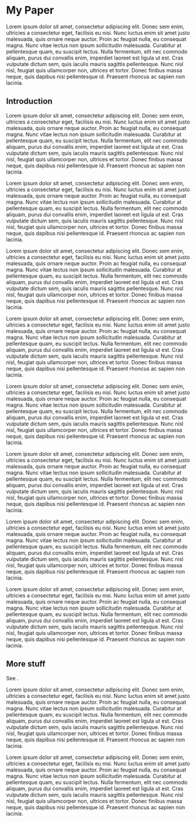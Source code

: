 
# My Paper

Lorem ipsum dolor sit amet, consectetur adipiscing elit. Donec sem enim, ultricies a consectetur eget, facilisis eu nisi. Nunc luctus enim sit amet justo malesuada, quis ornare neque auctor. Proin ac feugiat nulla, eu consequat magna. Nunc vitae lectus non ipsum sollicitudin malesuada. Curabitur at pellentesque quam, eu suscipit lectus. Nulla fermentum, elit nec commodo aliquam, purus dui convallis enim, imperdiet laoreet est ligula ut est. Cras vulputate dictum sem, quis iaculis mauris sagittis pellentesque. Nunc nisl nisl, feugiat quis ullamcorper non, ultrices et tortor. Donec finibus massa neque, quis dapibus nisi pellentesque id. Praesent rhoncus ac sapien non lacinia.

<h2 id="intro">Introduction</h2>

Lorem ipsum dolor sit amet, consectetur adipiscing elit. Donec sem enim, ultricies a consectetur eget, facilisis eu nisi. Nunc luctus enim sit amet justo malesuada, quis ornare neque auctor. Proin ac feugiat nulla, eu consequat magna. Nunc vitae lectus non ipsum sollicitudin malesuada. Curabitur at pellentesque quam, eu suscipit lectus. Nulla fermentum, elit nec commodo aliquam, purus dui convallis enim, imperdiet laoreet est ligula ut est. Cras vulputate dictum sem, quis iaculis mauris sagittis pellentesque. Nunc nisl nisl, feugiat quis ullamcorper non, ultrices et tortor. Donec finibus massa neque, quis dapibus nisi pellentesque id. Praesent rhoncus ac sapien non lacinia.

Lorem ipsum dolor sit amet, consectetur adipiscing elit. Donec sem enim, ultricies a consectetur eget, facilisis eu nisi. Nunc luctus enim sit amet justo malesuada, quis ornare neque auctor. Proin ac feugiat nulla, eu consequat magna. Nunc vitae lectus non ipsum sollicitudin malesuada. Curabitur at pellentesque quam, eu suscipit lectus. Nulla fermentum, elit nec commodo aliquam, purus dui convallis enim, imperdiet laoreet est ligula ut est. Cras vulputate dictum sem, quis iaculis mauris sagittis pellentesque. Nunc nisl nisl, feugiat quis ullamcorper non, ultrices et tortor. Donec finibus massa neque, quis dapibus nisi pellentesque id. Praesent rhoncus ac sapien non lacinia.

Lorem ipsum dolor sit amet, consectetur adipiscing elit. Donec sem enim, ultricies a consectetur eget, facilisis eu nisi. Nunc luctus enim sit amet justo malesuada, quis ornare neque auctor. Proin ac feugiat nulla, eu consequat magna. Nunc vitae lectus non ipsum sollicitudin malesuada. Curabitur at pellentesque quam, eu suscipit lectus. Nulla fermentum, elit nec commodo aliquam, purus dui convallis enim, imperdiet laoreet est ligula ut est. Cras vulputate dictum sem, quis iaculis mauris sagittis pellentesque. Nunc nisl nisl, feugiat quis ullamcorper non, ultrices et tortor. Donec finibus massa neque, quis dapibus nisi pellentesque id. Praesent rhoncus ac sapien non lacinia.

Lorem ipsum dolor sit amet, consectetur adipiscing elit. Donec sem enim, ultricies a consectetur eget, facilisis eu nisi. Nunc luctus enim sit amet justo malesuada, quis ornare neque auctor. Proin ac feugiat nulla, eu consequat magna. Nunc vitae lectus non ipsum sollicitudin malesuada. Curabitur at pellentesque quam, eu suscipit lectus. Nulla fermentum, elit nec commodo aliquam, purus dui convallis enim, imperdiet laoreet est ligula ut est. Cras vulputate dictum sem, quis iaculis mauris sagittis pellentesque. Nunc nisl nisl, feugiat quis ullamcorper non, ultrices et tortor. Donec finibus massa neque, quis dapibus nisi pellentesque id. Praesent rhoncus ac sapien non lacinia.

Lorem ipsum dolor sit amet, consectetur adipiscing elit. Donec sem enim, ultricies a consectetur eget, facilisis eu nisi. Nunc luctus enim sit amet justo malesuada, quis ornare neque auctor. Proin ac feugiat nulla, eu consequat magna. Nunc vitae lectus non ipsum sollicitudin malesuada. Curabitur at pellentesque quam, eu suscipit lectus. Nulla fermentum, elit nec commodo aliquam, purus dui convallis enim, imperdiet laoreet est ligula ut est. Cras vulputate dictum sem, quis iaculis mauris sagittis pellentesque. Nunc nisl nisl, feugiat quis ullamcorper non, ultrices et tortor. Donec finibus massa neque, quis dapibus nisi pellentesque id. Praesent rhoncus ac sapien non lacinia.

Lorem ipsum dolor sit amet, consectetur adipiscing elit. Donec sem enim, ultricies a consectetur eget, facilisis eu nisi. Nunc luctus enim sit amet justo malesuada, quis ornare neque auctor. Proin ac feugiat nulla, eu consequat magna. Nunc vitae lectus non ipsum sollicitudin malesuada. Curabitur at pellentesque quam, eu suscipit lectus. Nulla fermentum, elit nec commodo aliquam, purus dui convallis enim, imperdiet laoreet est ligula ut est. Cras vulputate dictum sem, quis iaculis mauris sagittis pellentesque. Nunc nisl nisl, feugiat quis ullamcorper non, ultrices et tortor. Donec finibus massa neque, quis dapibus nisi pellentesque id. Praesent rhoncus ac sapien non lacinia.

Lorem ipsum dolor sit amet, consectetur adipiscing elit. Donec sem enim, ultricies a consectetur eget, facilisis eu nisi. Nunc luctus enim sit amet justo malesuada, quis ornare neque auctor. Proin ac feugiat nulla, eu consequat magna. Nunc vitae lectus non ipsum sollicitudin malesuada. Curabitur at pellentesque quam, eu suscipit lectus. Nulla fermentum, elit nec commodo aliquam, purus dui convallis enim, imperdiet laoreet est ligula ut est. Cras vulputate dictum sem, quis iaculis mauris sagittis pellentesque. Nunc nisl nisl, feugiat quis ullamcorper non, ultrices et tortor. Donec finibus massa neque, quis dapibus nisi pellentesque id. Praesent rhoncus ac sapien non lacinia.

Lorem ipsum dolor sit amet, consectetur adipiscing elit. Donec sem enim, ultricies a consectetur eget, facilisis eu nisi. Nunc luctus enim sit amet justo malesuada, quis ornare neque auctor. Proin ac feugiat nulla, eu consequat magna. Nunc vitae lectus non ipsum sollicitudin malesuada. Curabitur at pellentesque quam, eu suscipit lectus. Nulla fermentum, elit nec commodo aliquam, purus dui convallis enim, imperdiet laoreet est ligula ut est. Cras vulputate dictum sem, quis iaculis mauris sagittis pellentesque. Nunc nisl nisl, feugiat quis ullamcorper non, ultrices et tortor. Donec finibus massa neque, quis dapibus nisi pellentesque id. Praesent rhoncus ac sapien non lacinia.

## More stuff

See <Ref to="intro" />.

Lorem ipsum dolor sit amet, consectetur adipiscing elit. Donec sem enim, ultricies a consectetur eget, facilisis eu nisi. Nunc luctus enim sit amet justo malesuada, quis ornare neque auctor. Proin ac feugiat nulla, eu consequat magna. Nunc vitae lectus non ipsum sollicitudin malesuada. Curabitur at pellentesque quam, eu suscipit lectus. Nulla fermentum, elit nec commodo aliquam, purus dui convallis enim, imperdiet laoreet est ligula ut est. Cras vulputate dictum sem, quis iaculis mauris sagittis pellentesque. Nunc nisl nisl, feugiat quis ullamcorper non, ultrices et tortor. Donec finibus massa neque, quis dapibus nisi pellentesque id. Praesent rhoncus ac sapien non lacinia.

Lorem ipsum dolor sit amet, consectetur adipiscing elit. Donec sem enim, ultricies a consectetur eget, facilisis eu nisi. Nunc luctus enim sit amet justo malesuada, quis ornare neque auctor. Proin ac feugiat nulla, eu consequat magna. Nunc vitae lectus non ipsum sollicitudin malesuada. Curabitur at pellentesque quam, eu suscipit lectus. Nulla fermentum, elit nec commodo aliquam, purus dui convallis enim, imperdiet laoreet est ligula ut est. Cras vulputate dictum sem, quis iaculis mauris sagittis pellentesque. Nunc nisl nisl, feugiat quis ullamcorper non, ultrices et tortor. Donec finibus massa neque, quis dapibus nisi pellentesque id. Praesent rhoncus ac sapien non lacinia.

<!-- Here's some math using a matrix:

$$
J_f =
\begin{bmatrix}
  \frac{\partial y_1}{\partial x_1} & \dots & \frac{\partial y_1}{\partial x_n}\\
  \vdots & \ddots & \vdots\\
  \frac{\partial y_m}{\partial x_1} & \dots & \frac{\partial y_m}{\partial x_n}
\end{bmatrix}
$$

and a case distinction:

$$
{\bf 1}[arg] =
\begin{cases}
  1 & \text{if $arg$ is true}\\
  0 & \text{otherwise}
\end{cases}
$$

and an aligned equation:

$$
\begin{align*}
\mathcal{L}(\Theta) &= \log \int p({\bf x}, {\bf z})\,\mathrm{d}z\\
&= \log \int q({\bf z} | {\bf x})\,\frac{p({\bf x}, {\bf z})}{q({\bf z} | {\bf x})}\,\mathrm{d}z\\
&= \log \mathbb{E}_{q({\bf z} | {\bf x})} \left[ \frac{p({\bf x}, {\bf z})}{q({\bf z} | {\bf x})} \right]\\
&\geq \mathbb{E}_{q({\bf z} | {\bf x})} \left[ \log \frac{p({\bf x}, {\bf z})}{q({\bf z} | {\bf x})} \right] =: \text{ELBO}(\Theta, q)
\end{align*}
$$

Now feast your eyes on this:

<figure>
  <img
    src="https://www.nasa.gov/sites/default/files/styles/full_width_feature/public/thumbnails/image/51189669328_bf2f1fc18f_o.jpeg"
    alt="A nice space picture"
  />
  <figcaption>A nice space picture</figcaption>
</figure>

## H2
### H3
## H2
### H3
#### H4
## H2
#### H4
###### H6
###### H6
##### H5
###### H6 -->

